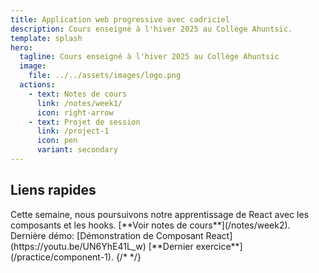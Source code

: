 ```yaml
---
title: Application web progressive avec cadriciel
description: Cours enseigné à l'hiver 2025 au Collège Ahuntsic.
template: splash
hero:
  tagline: Cours enseigné à l'hiver 2025 au Collège Ahuntsic
  image:
    file: ../../assets/images/logo.png
  actions:
    - text: Notes de cours
      link: /notes/week1/
      icon: right-arrow
    - text: Projet de session
      link: /project-1
      icon: pen
      variant: secondary
---
```



## Liens rapides

<CardGrid stagger>
	<Card title="Cours de la semaine" icon="document">
		Cette semaine, nous poursuivons notre apprentissage de React avec les composants et les hooks.  
		[**Voir notes de cours**](/notes/week2).
	</Card>
	<Card title="Démonstrations" icon="laptop">
		Dernière démo: [Démonstration de Composant React](https://youtu.be/UN6YhE41L_w)
	</Card>
	<Card title="Quiz et exercices" icon="puzzle">
		[**Dernier exercice**](/practice/component-1).
	</Card>
	{/* <Card title="Notes de cours" icon="open-book">
	</Card> */}
</CardGrid>
